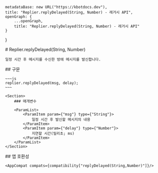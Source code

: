
    metadataBase: new URL("https://kbotdocs.dev"),
    title: "Replier.replyDelayed(String, Number) - 레거시 API",
    openGraph: {
        ...openGraph,
        title: "Replier.replyDelayed(String, Number) - 레거시 API"
    }
}

<Section>
    # Replier.replyDelayed(String, Number)

    일정 시간 후 메시지를 수신한 방에 메시지를 발신합니다.
</Section>
<Section>
    ## 구문

    ~~~js
    replier.replyDelayed(msg, delay);
    ~~~

    <Section>
        ### 매개변수

        <ParamList>
            <ParamItem param={"msg"} type={"String"}>
                일정 시간 후 발신할 메시지의 내용
            </ParamItem>
            <ParamItem param={"delay"} type={"Number"}>
                지연할 시간(밀리초; ms)
            </ParamItem>
        </ParamList>
    </Section>
</Section>
<Section>
    ## 앱 호환성

    <AppCompat compats={compatibility["replyDelayed(String,Number)"]}/>
</Section>